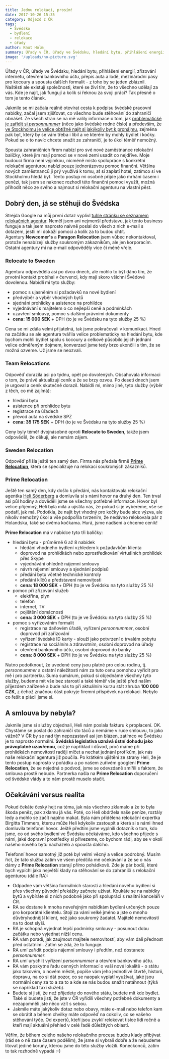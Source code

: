 ```yaml
---
title: Jednu relokaci, prosím!
date: 2017-10-26 15:35
category: Odjezd z ČR
tags:
  - Švédsko
  - bydlení
  - relokace
  - úřady
author: Knut Holm
summary: Úřady v ČR, úřady ve Švédsku, hledání bytu, přihlášení energií, zřizování internetu, otevření bankovního účtu, přepis auta a lodě, mezinárodní pasy pro kocoury a spousta dalších formalit - z toho by se jeden zbláznil. Naštěstí ale existují společnosti, které se živí tím, že to všechno udělají za vás. Kde je najít, jak fungují a kolik si řeknou za svoji práci? Tak přesně o tom je tento článek.
image: '/uploads/no-picture.svg'
---
```


Úřady v ČR, úřady ve Švédsku, hledání bytu, přihlášení energií, zřizování internetu, otevření bankovního účtu, přepis auta a lodě, mezinárodní pasy pro kocoury a spousta dalších formalit - z toho by se jeden zbláznil. Naštěstí ale existují společnosti, které se živí tím, že to všechno udělají za vás. Kde je najít, jak fungují a kolik si řeknou za svoji práci? Tak přesně o tom je tento článek.

Jakmile se mi začala reálně otevírat cesta k podpisu švédské pracovní nabídky, začal jsem zjišťovat, co všechno bude stěhování do zahraničí obnášet. Ze všech stran se na mě valily informace o tom, jak [problematické je zařídit si _personnummer_](http://www.sverige.cz/osobni-cislo-aneb-jak-do-sebe-vsechno-zapadlo/) (něco jako švédské rodné číslo) a především, že [ve Stockholmu je velice obtížné najít si jakýkoliv byt k pronájmu](http://moving2stockholm.blogspot.com/2015/01/rent-apartment-in-stockholm.html), zejména pak byt, který by se vám třeba i líbil a ve kterém by mohly bydlet i kočky. Pokud se o to navíc chcete snažit ze zahraničí, je to úkol téměř nemožný.

Spousta zahraničních firem nabízí pro své nové zaměstnance relokační balíčky, které jim mají pomoci se v nové zemi usadit co nejdříve. Moje budoucí firma není výjimkou, nicméně místo spolupráce s konkrétní relokační agenturou nabízí pouze jednorázovou pomoc finanční. Většina nových zaměstnanců ji prý využívá k tomu, ať si zaplatí hotel, zatímco si ve Stockholmu hledá byt. Tento postup mi osobně přijde jako mrhání časem i penězi, tak jsem se nakonec rozhodl této finanční pomoci využít, možná přihodit něco ze svého a najmout si relokační agenturu na vlastní pěst. 

## Dobrý den, já se stěhuji do Švédska

Strejda Google na můj první dotaz vyplivl [tuhle stránku se seznamem relokačních agentur](http://www.expatarrivals.com/sweden/relocation-companies-in-sweden). Neměl jsem ani nejmenší představu, jak tento business funguje a tak jsem naprosto naivně poslal do všech z nich e-mail s dotazem, jestli mi dokáží pomoci a kolik za to budou chtít.  
Agentury __Newcomer's__ a __Paragon Relocation__ jsem vůbec nekontaktoval, protože nenabízejí služby soukromým zákazníkům, ale jen korporacím. Ostatní agentury mi na e-mail odpověděly více či méně vřele.

### Relocate to Sweden
Agentura odpověděla asi po dvou dnech, ale mohlo to být dáno tím, že prvotní kontakt probíhal v červenci, kdy mají skoro všichni Švédové dovolenou. Nabídli mi tyto služby:

* pomoc s ujasněním si požadavků na nové bydlení
* předvýběr a výběr vhodných bytů
* sjednání prohlídky a asistence na prohlídce
* vyjednávání s majitelem o co nejlepší ceně a podmínkách
* uzavření smlouvy, pomoc s dalšími právními dokumenty
* __cena: 15 000 SEK__ + DPH (to je ve Švédsku na tyto služby 25 %)

Cena se mi zdála velmi přijatelná, tak jsme pokračovali v komunikaci. Hned na začátku se ale agentura tvářila velice problematicky na hledání bytu, kde bychom mohli bydlet spolu s kocoury a celkově působilo jejich jednání velice odměřeným dojmem, konverzaci jsme tedy brzo ukončili s tím, že se možná ozveme. Už jsme se neozvali.

### Team Relocations

Odpověď dorazila asi po týdnu, opět po dovolených. Obsahovala informaci o tom, že právě aktualizují ceník a že se brzy ozvou. Po deseti dnech jsem je urgoval a ceník skutečně dorazil. Nabídli mi, mimo jiné, tyto služby (výběr z těch, co mě zajímá):

* hledání bytu
* asistence při prohlídce bytu
* registrace na úřadech
* převod auta na švédské SPZ
* __cena: 35 175 SEK__ + DPH (to je ve Švédsku na tyto služby 25 %)

Ceny byly téměř dvojnásobné oproti __Relocate to Sweden__, takže jsem odpověděl, že děkuji, ale nemám zájem.

### Sweden Relocation
Odpověď přišla ještě ten samý den. Firma nás předala firmě __[Prime Relocation](http://primerelocation.se/)__, která se specializuje na relokaci soukromých zákazníků.

### Prime Relocation
Ještě ten samý den, kdy došlo k předání, nás kontaktovala relokační agentka [Heli Söderberg](https://www.linkedin.com/in/heli-s%C3%B6derberg-054b3a17/) a domluvila si s námi hovor na druhý den. Ten trval asi půl hodiny a dověděli jsme se všechny potřebné informace. Hovor byl velice příjemný, Heli byla milá a ujistila nás, že pokud si je vybereme, vše se podaří, jak má. Podotkla, že najít byt vhodný pro kočky bude sice výzva, ale nikoliv nemožný úkol a vše podpořila tvrzením, že nedávno relokovala pár z Holandska, také se dvěma kočkama. Hurá, jsme nadšení a chceme ceník!

__Prime Relocation__ má v nabídce tyto tři balíčky:

* hledání bytu - průměrně 6 až 8 nabídek
    - hledání vhodného bydlení vzhledem k požadavkům klienta
    - doprovod na prohlídkách nebo zprostředkování virtuálních prohlídek přes Skype
    - vyjednávání ohledně nájemní smlouvy
    - návrh nájemní smlouvy a sjednání podpisů
    - předání bytu včetně technické kontroly
    - předání klíčů a představení nemovitosti
    - __cena: 18 000 SEK__ + DPH (to je ve Švédsku na tyto služby 25 %)
* pomoc při zřizování služeb
    - elektřina, plyn
    - telefon
    - internet, TV
    - pojištění domácnosti
    - __cena: 3 000 SEK__ + DPH (to je ve Švédsku na tyto služby 25 %)  
* pomoc s vyřizováním formalit
    - registrace na daňovém úřadě, vyřízení _personnummer_, osobní doprovod při zařizování
    - vyřízení švédské ID karty - slouží jako potvrzení o trvalém pobytu
    - registrace na sociálním a zdravotním, osobní doprovod na úřady
    - otevření bankovního účtu, osobní doprovod do banky
    - __cena: 8 000 SEK__ + DPH (to je ve Švédsku na tyto služby 25 %)  

Nutno podotknout, že uvedené ceny jsou platné pro celou rodinu, tj. _personnummer_ a ostatní náležitosti nám za tuto cenu pomohou vyřídit pro mě i pro partnerku. Suma sumárum, pokud si objednáme všechny tyto služby, budeme mít vše bez starostí a také téměř vše ještě před naším příjezdem zařízené a bude nás to při aktuálním kurzu stát zhruba __100 000 CZK__, z čehož značnou část pokryje firemní příspěvek na relokaci. Nebylo co řešit a plácli jsme si.

## A smlouva by nebyla?

Jakmile jsme si služby objednali, Heli nám poslala fakturu k proplacení. OK. Chystáme se poslat do zahraničí sto táců a nemáme v ruce smlouvu, to jako vážně? V ČR by se nad tím nepozastavil asi jen blázen, zatímco ve Švédsku je to naprosto normální. __Švédská legislativa uznává ústní dohodu jako právoplatně uzavřenou__, což je například i důvod, proč máme při prohlídkách nemovitostí raději mlčet a nechat jednání profíkům, jak nás naše relokační agentura již poučila. Po krátkém ujištění ze strany Heli, že je tento postup naprosto v pořádku a po našem zuřivém googlení __Prime Relocation__, že se nejedná o podvod, jsme se odevzdaně smířili s faktem, že smlouva prostě nebude. Partnerka našla na __Prime Relocation__ doporučení od švédské vlády a to nám prostě muselo stačit.

## Očekávání versus realita

Pokud čekáte český hejt na téma, jak nás všechno zklamalo a že to byla škoda peněz, pak zklamu já vás. Poté, co Heli obdržela naše peníze, roztály ledy a mohlo se začít naplno makat. Byla nám přidělena relokační expertka Birgitta Timmers, kterou může Heli kdykoliv zastoupit a která si s námi ihned domluvila telefonní hovor. Ještě předtím jsme vyplnili dotazník o tom, kdo jsme, co od svého bydlení ve Švédsku očekáváme, kdo všechno přijede s námi, jaké dopravní prostředky si přivezeme, co bychom rádi, aby se v okolí našeho nového bytu nacházelo a spousta dalšího.

Telefonní hovor samotný již poté byl velmi věcný a velice podrobný. Musím říct, že tato služba zatím ve všem předčila mé očekávání a že se o nás dámy z __Prime Relocation__ starají přímo pohádkově. Zde je pár bodů, které bych vypíchl jako největší klady na stěhování se do zahraničí s relokační agenturou (dále RA):

* Odpadne vám většina formálních starostí a hledání nového bydlení si přes všechny původní překážky začnete užívat. Koukáte se na nabídky bytů a vybíráte si z nich podobně jako při spolupráci s realitní kanceláři v ČR. 
* RA se dostane k mnoha neveřejným nabídkám bydlení určených pouze pro korporátní klientelu. Stojí za vámi velké jméno a jste o mnoho důvěryhodnější klient, než jako soukromý žadatel. Majitelé nemovitostí na to dost slyší.
* RA je schopná vyjednat lepší podmínky smlouvy - posunout dobu začátku nebo vyjednat nižší cenu.
* RA vám poradí, jak zaujmout majitele nemovitostí, aby vám dali přednost před ostatními. Zatím se zdá, že to funguje.
* RA umí zařídit podpis nájemní smlouvy i předtím, než dostanete _personnummer_.
* RA umí urychlit vyřízení _personnummer_ a otevření bankovního účtu. 
* RA vám poskytne řadu cenných informací o vaší nové lokalitě - o státu jako takovém, o novém městě, popíše vám jeho jednotlivé čtvrtě, historii, dopravu, na co si dát pozor, co se naopak vyplatí využívat, jaké jsou normální ceny za to a za to a kde se nás budou snažit natáhnout (týká se například taxi služeb).
* Budete si jistí, že než přijedete do nového státu, budete mít kde bydlet. Také si budete jistí, že jste v ČR vyřídili všechny potřebné dokumenty a nezapomněli jste něco vzít s sebou.
* Jakmile máte jakýkoliv dotaz nebo obavy, máte e-mail nebo telefon kam se obrátit a během chvilky máte odpověď na cokoliv, co se vašeho stěhování týče. Od expertů, kteří jsou zvyklí relokovat tisíce lidí ročně a kteří mají aktuální přehled v celé řadě důležitých oblastí. 

Věřím, že během celého našeho relokačního procesu budou klady přibývat (rád se o ně zase časem podělím), že jsme si vybrali dobře a že nebudeme litovat jediné koruny, kterou jsme do této služby vložili. Koneckonců, zatím to tak rozhodně vypadá :-)
